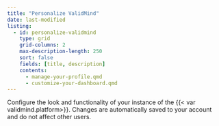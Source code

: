 ```yaml
---
title: "Personalize ValidMind"
date: last-modified
listing:
  - id: personalize-validmind
    type: grid
    grid-columns: 2
    max-description-length: 250
    sort: false
    fields: [title, description]
    contents:
      - manage-your-profile.qmd
      - customize-your-dashboard.qmd
---
```


Configure the look and functionality of your instance of the {{< var validmind.platform>}}. Changes are automatically saved to your account and do not affect other users.

:::{personalize-validmind}
:::